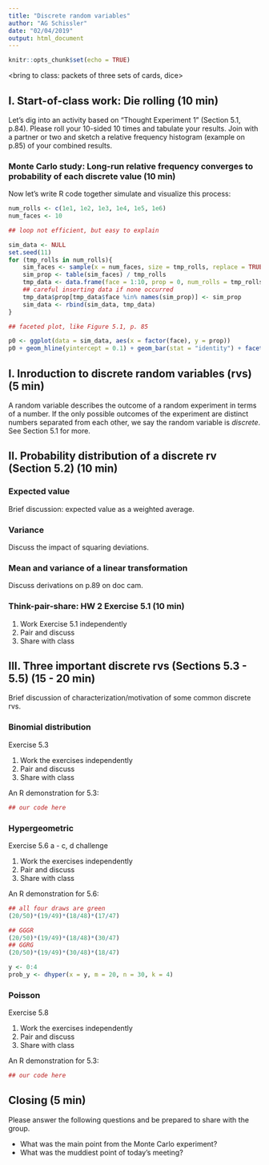 ```yaml
---
title: "Discrete random variables"
author: "AG Schissler"
date: "02/04/2019"
output: html_document
---
```


```r
knitr::opts_chunk$set(echo = TRUE)
```

<bring to class: packets of three sets of cards, dice>

## I. Start-of-class work: Die rolling (10 min)

Let's dig into an activity based on "Thought Experiment 1" (Section 5.1, p.84). Please roll your 10-sided 10 times and tabulate your results. Join with a partner or two and sketch a relative frequency histogram (example on p.85) of your combined results.

### Monte Carlo study: Long-run relative frequency converges to probability of each discrete value (10 min)

Now let's write R code together simulate and visualize this process:

```r
num_rolls <- c(1e1, 1e2, 1e3, 1e4, 1e5, 1e6)
num_faces <- 10

## loop not efficient, but easy to explain

sim_data <- NULL
set.seed(11)
for (tmp_rolls in num_rolls){
    sim_faces <- sample(x = num_faces, size = tmp_rolls, replace = TRUE)
    sim_prop <- table(sim_faces) / tmp_rolls
    tmp_data <- data.frame(face = 1:10, prop = 0, num_rolls = tmp_rolls)
    ## careful inserting data if none occurred
    tmp_data$prop[tmp_data$face %in% names(sim_prop)] <- sim_prop
    sim_data <- rbind(sim_data, tmp_data)
}

## faceted plot, like Figure 5.1, p. 85

p0 <- ggplot(data = sim_data, aes(x = factor(face), y = prop))
p0 + geom_hline(yintercept = 0.1) + geom_bar(stat = "identity") + facet_wrap(~ num_rolls, nrow = 2) 

```

## I. Inroduction to discrete random variables (rvs) (5 min)

A random variable describes the outcome of a random experiment in terms of a number. If the only possible outcomes of the experiment are distinct numbers separated from each other, we say the random variable is *discrete*. See Section 5.1 for more.


## II. Probability distribution of a discrete rv (Section 5.2) (10 min)

### Expected value

Brief discussion: expected value as a weighted average.

### Variance

Discuss the impact of squaring deviations.

### Mean and variance of a linear transformation

Discuss derivations on p.89 on doc cam.

### Think-pair-share: HW 2 Exercise 5.1 (10 min)

1. Work Exercise 5.1 independently
2. Pair and discuss
3. Share with class

## III. Three important discrete rvs (Sections 5.3 - 5.5) (15 - 20 min)

Brief discussion of characterization/motivation of some common discrete rvs.

### Binomial distribution

Exercise 5.3

1. Work the exercises independently
2. Pair and discuss
3. Share with class

An R demonstration for 5.3:

```r
## our code here
```

### Hypergeometric

Exercise 5.6 a - c, d challenge

1. Work the exercises independently
2. Pair and discuss
3. Share with class

An R demonstration for 5.6:

```r
## all four draws are green
(20/50)*(19/49)*(18/48)*(17/47)

## GGGR
(20/50)*(19/49)*(18/48)*(30/47)
## GGRG
(20/50)*(19/49)*(30/48)*(18/47)

y <- 0:4
prob_y <- dhyper(x = y, m = 20, n = 30, k = 4)
```

### Poisson

Exercise 5.8

1. Work the exercises independently
2. Pair and discuss
3. Share with class

An R demonstration for 5.3:

```r
## our code here
```

## Closing (5 min)

Please answer the following questions and be prepared to share with the group.

- What was the main point from the Monte Carlo experiment?
- What was the muddiest point of today's meeting?

